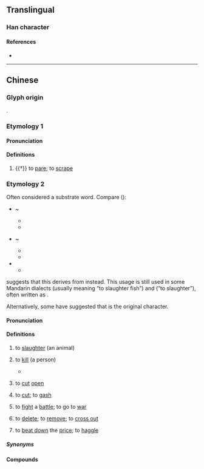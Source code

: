 {{character info/new}}
==Translingual==

===Han character===
{{Han char|rn=18|rad=刀|as=05|sn=7|four=|canj=IRLN|ids=⿰台刂}}

====References====
* {{Han ref|kx=0138.100|dkj=01922|dj=0311.110|hdz=10332.030|uh=5223|ud=21027}}

----

==Chinese==

===Glyph origin===
{{Han etym}}
{{Han compound|台|刀|alt2=刂|ls=psc|c1=p|c2=s|t2=knife|no_och1=y}}.

===Etymology 1===
{{zh-forms|alt=𠛀}}

====Pronunciation====
{{zh-pron
|m=zhōng
|c=zung1
|mn=chiong
|cat=v
}}

====Definitions====
{{zh-hanzi}}

# {{†}} to [[pare]]; to [[scrape]]

===Etymology 2===
{{zh-forms|alt=殺,刏,宰,𠷂,夷,治,汰}}

Often considered a substrate word. Compare ({{zh-ref|Deng, 1994}}):
* {{cog|hmx-pro|*təjH||to kill}} ~ {{cog|hmx-pro|*dəjH||to die}}
** {{cog|mww|tua||to kill}}
** {{cog|mww|tuag||to die}}
* {{cog|map-pro|*pa-aCay||to kill}} ~ {{cog|map-pro|*ma-aCay||to die}}
** {{cog|ami|patay||to die; death}}
** {{cog|ceb|patay||dead; to kill}}
* {{cog|tai-pro|*p.taːjᴬ||to die}}
** {{cog|th|ตาย||to die}}

{{zh-ref|Norman (1979)}} suggests that this derives from {{ltc-l|治|to regulate; to clean (fish)|id=1}} instead. This usage is still used in some Mandarin dialects (usually meaning “to slaughter fish”) and {{cog|hak||chhṳ̀|sc=Latn}} (“to slaughter”), often written as {{zh-l|*㓾}}.

Alternatively, some have suggested that {{ltc-l|夷|to be level; to pacify; to kill}} is the original character.

====Pronunciation====
{{zh-pron
|md=tài
|mn=thâi
|mn-t=tai5
|cat=v
}}

====Definitions====
{{zh-hanzi}}

# {{lb|zh|Min}} to [[slaughter]] (an animal)
#: {{zh-x|刣 豬|to '''slaughter''' a pig|MN}}
# {{lb|zh|Min Dong|Min Nan|Puxian Min}} to [[kill]] (a person)
#* {{zh-x|^人 傷 我，我 刣 伊|for I have '''slain''' a man to my wounding|MN|ref={{lang|zh|巴克禮譯本}} (Barclay Amoy Romanized Bible), {{lang|zh|創世記}} (Genesis) 4:23}}
# {{lb|zh|Min Dong|Min Nan}} to [[cut]] [[open]]
#: {{zh-x|刣 西瓜|to '''cut''' a watermelon|MN}}
# {{lb|zh|Hokkien}} to [[cut]]; to [[gash]]
# {{lb|zh|Hokkien}} to [[fight]] a [[battle]]; to go to [[war]]
# {{lb|zh|Hokkien}} to [[delete]]; to [[remove]]; to [[cross out]]
# {{lb|zh|Taiwan Min Nan}} to [[beat down]] the [[price]]; to [[haggle]]

=====Synonyms=====
{{zh-dial|殺}}
{{zh-dial|宰}}

====Compounds====
{{zh-der|刣死|刣頭|刣儂放火|刣雞教猴|相刣|了錢生理無人做，刣頭生理有人做|好好鱟刣甲屎那流|忍氣求財，激氣相刣|搖人無才，搖豬無刣|膨風水雞刣無肉|刣價|刣割|刣豬仔|刣木屐|刣白|刣頭罪|刣跤|刣贏|刣輸|刣雞閹卵|刣戇大豬}}